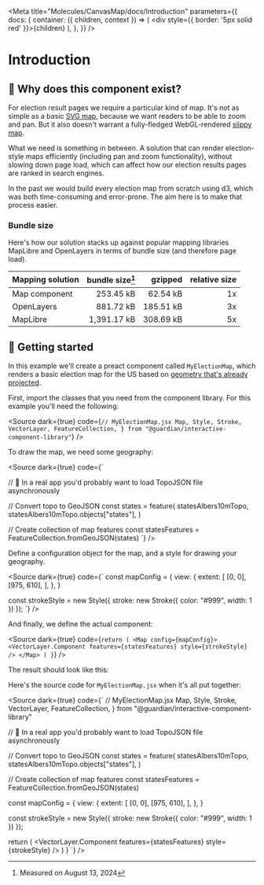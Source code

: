 
<Meta title="Molecules/CanvasMap/docs/Introduction" parameters={{
    docs: {
      container: ({ children, context }) => (
        <DocsContainer context={context}>
          <div style={{ border: '5px solid red' }}>{children}</div>
        </DocsContainer>
      ),
    },
  }} />

# Introduction

## 🧭 Why does this component exist?

For election result pages we require a particular kind of map. It's not as simple as a basic [SVG map](?path=/docs/molecules-svgmap-getting-started--documentation), because we want readers to be able to zoom and pan. But it also doesn't warrant a fully-fledged WebGL-rendered [slippy map](https://www.theguardian.com/football/ng-interactive/2022/sep/21/liverpool-real-madrid-paris-stade-de-france-champions-league).

What we need is something in between. A solution that can render election-style maps efficiently (including pan and zoom functionality), without slowing down page load, which can affect how our election results pages are ranked in search engines.

In the past we would build every election map from scratch using d3, which was both time-consuming and error-prone. The aim here is to make that process easier.

### Bundle size

Here's how our solution stacks up against popular mapping libraries MapLibre and OpenLayers in terms of bundle size (and therefore page load).

| Mapping solution | bundle size[^1]  | gzipped | relative size |
| :- | -: | -: | -: |
| Map component | 253.45 kB   | 62.54 kB  | 1x |
| OpenLayers    | 881.72 kB   | 185.51 kB | 3x |
| MapLibre      | 1,391.17 kB | 308.69 kB | 5x |

[^1]: Measured on August 13, 2024

## 🛫 Getting started

In this example we'll create a preact component called `MyElectionMap`, which renders a basic election map for the US based on [geometry that's already projected](https://github.com/topojson/us-atlas?tab=readme-ov-file#counties-albers-10m.json).

First, import the classes that you need from the component library. For this example you'll need the following:

<Source dark={true} code={`
// MyElectionMap.jsx
  Map,
  Style,
  Stroke,
  VectorLayer,
  FeatureCollection,
} from "@guardian/interactive-component-library"
`} />

To draw the map, we need some geography:

<Source dark={true} code={`

// 🚨 In a real app you'd probably want to load TopoJSON file asynchronously

// Convert topo to GeoJSON
const states = feature(
  statesAlbers10mTopo,
  statesAlbers10mTopo.objects["states"],
)

// Create collection of map features
const statesFeatures = FeatureCollection.fromGeoJSON(states)
`} />

Define a configuration object for the map, and a style for drawing your geography.

<Hint text="Map extent is usually defined in geographic (WGS84) coordinates, but because we're using geometry already projected to fit a 975x610 viewport, we set the extent to match that size:  `[[0,0],[975, 610]]`" />

<Source dark={true} code={`
const mapConfig = {
  view: {
    extent: [
      [0, 0],
      [975, 610],
    ],
  },
}

const strokeStyle = new Style({
  stroke: new Stroke({
    color: "#999",
    width: 1
  })
});
`} />

And finally, we define the actual component:

<Source dark={true} code={`
  return (
    <Map config={mapConfig}>
      <VectorLayer.Component
        features={statesFeatures}
        style={strokeStyle}
      />
    </Map>
  )
}
`} />

The result should look like this:

<Canvas of={MapStories.USPreprojected} />

Here's the source code for `MyElectionMap.jsx` when it's all put together:

<Source dark={true} code={`
// MyElectionMap.jsx
  Map,
  Style,
  Stroke,
  VectorLayer,
  FeatureCollection,
} from "@guardian/interactive-component-library"

// 🚨 In a real app you'd probably want to load TopoJSON file asynchronously

// Convert topo to GeoJSON
const states = feature(
  statesAlbers10mTopo,
  statesAlbers10mTopo.objects["states"],
)

// Create collection of map features
const statesFeatures = FeatureCollection.fromGeoJSON(states)

const mapConfig = {
  view: {
    extent: [
      [0, 0],
      [975, 610],
    ],
  },
}

const strokeStyle = new Style({
  stroke: new Stroke({
    color: "#999",
    width: 1
  })
});

  return (
    <Map config={mapConfig}>
      <VectorLayer.Component
        features={statesFeatures}
        style={strokeStyle}
      />
    </Map>
  )
}
`} />

